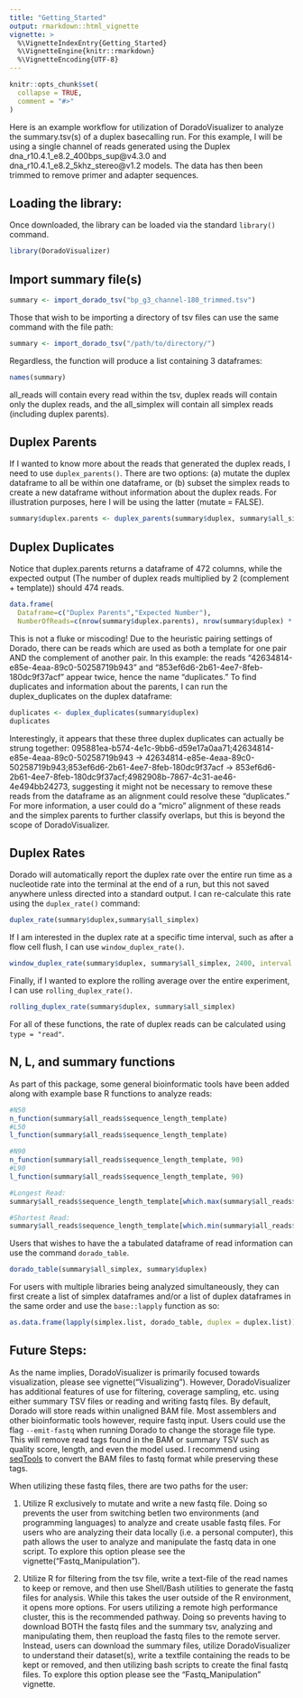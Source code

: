 ```yaml
---
title: "Getting_Started"
output: rmarkdown::html_vignette
vignette: >
  %\VignetteIndexEntry{Getting_Started}
  %\VignetteEngine{knitr::rmarkdown}
  %\VignetteEncoding{UTF-8}
---
```


```r
knitr::opts_chunk$set(
  collapse = TRUE,
  comment = "#>"
)
```


Here is an example workflow for utilization of DoradoVisualizer to analyze the summary.tsv(s) of a duplex basecalling run. For this example, I will be using a single channel of reads generated using the Duplex dna_r10.4.1_e8.2_400bps_sup@v4.3.0 and dna_r10.4.1_e8.2_5khz_stereo@v1.2 models. The data has then been trimmed to remove primer and adapter sequences.

## Loading the library:
Once downloaded, the library can be loaded via the standard `library()` command.
```r
library(DoradoVisualizer)
```

## Import summary file(s)
```r
summary <- import_dorado_tsv("bp_g3_channel-180_trimmed.tsv")
```
Those that wish to be importing a directory of tsv files can use the same command with the file path: 
```r
summary <- import_dorado_tsv("/path/to/directory/")
```
Regardless, the function will produce a list containing 3 dataframes:
```r
names(summary)
```
  all_reads will contain every read within the tsv, duplex reads will contain only the duplex reads, and the all_simplex will contain all simplex reads (including duplex parents). 

## Duplex Parents
  If I wanted to know more about the reads that generated the duplex reads, I need to use `duplex_parents()`. There are two options: (a) mutate the duplex dataframe to all be within one dataframe, or (b) subset the simplex reads to create a new dataframe without information about the duplex reads. For illustration purposes, here I will be using the latter (mutate = FALSE).
```r
summary$duplex.parents <- duplex_parents(summary$duplex, summary$all_simplex, mutate = FALSE)
```

## Duplex Duplicates

Notice that duplex.parents returns a dataframe of 472 columns, while the expected output (The number of duplex reads multiplied by 2 (complement + template)) should 474 reads. 
```r
data.frame(
  Dataframe=c("Duplex Parents","Expected Number"),
  NumberOfReads=c(nrow(summary$duplex.parents), nrow(summary$duplex) * 2))
```
  This is not a fluke or miscoding! Due to the heuristic pairing settings of Dorado, there can be reads which are used as both a template for one pair AND the complement of another pair. In this example: the reads "42634814-e85e-4eaa-89c0-50258719b943" and "853ef6d6-2b61-4ee7-8feb-180dc9f37acf" appear twice, hence the name "duplicates." To find duplicates and information about the parents, I can run the duplex_duplicates on the duplex dataframe: 
```r
duplicates <- duplex_duplicates(summary$duplex)
duplicates
```

  Interestingly, it appears that these three duplex duplicates can actually be strung together: 095881ea-b574-4e1c-9bb6-d59e17a0aa71;42634814-e85e-4eaa-89c0-50258719b943 -> 42634814-e85e-4eaa-89c0-50258719b943;853ef6d6-2b61-4ee7-8feb-180dc9f37acf -> 853ef6d6-2b61-4ee7-8feb-180dc9f37acf;4982908b-7867-4c31-ae46-4e494bb24273, suggesting it might not be necessary to remove these reads from the dataframe as an alignment could resolve these "duplicates." For more information, a user could do a  "micro" alignment of these reads and the simplex parents to further classify overlaps, but this is beyond the scope of DoradoVisualizer. 
  
## Duplex Rates
  Dorado will automatically report the duplex rate over the entire run time as a nucleotide rate into the terminal at the end of a run, but this not saved anywhere unless directed into a standard output. I can re-calculate this rate using the `duplex_rate()` command:
```r
duplex_rate(summary$duplex,summary$all_simplex)
```
If I am interested in the duplex rate at a specific time interval, such as after a flow cell flush, I can use `window_duplex_rate()`.
```r
window_duplex_rate(summary$duplex, summary$all_simplex, 2400, interval = 10)
```
Finally, if I wanted to explore the rolling average over the entire experiment, I can use `rolling_duplex_rate()`.
```r
rolling_duplex_rate(summary$duplex, summary$all_simplex)
```
For all of these functions, the rate of duplex reads can be calculated using `type = "read"`.

## N, L, and summary functions
  As part of this package, some general bioinformatic tools have been added along with example base R functions to analyze reads:
```r
#N50
n_function(summary$all_reads$sequence_length_template)
#L50
l_function(summary$all_reads$sequence_length_template)

#N90
n_function(summary$all_reads$sequence_length_template, 90)
#L90
l_function(summary$all_reads$sequence_length_template, 90)

#Longest Read: 
summary$all_reads$sequence_length_template[which.max(summary$all_reads$sequence_length_template)]

#Shortest Read:
summary$all_reads$sequence_length_template[which.min(summary$all_reads$sequence_length_template)]

```
Users that wishes to have the a tabulated dataframe of read information can use the command `dorado_table`.
```r
dorado_table(summary$all_simplex, summary$duplex)
```
For users with multiple libraries being analyzed simultaneously, they can first create a list of simplex dataframes and/or a list of duplex dataframes in the same order and use the `base::lapply` function as so:
```r
as.data.frame(lapply(simplex.list, dorado_table, duplex = duplex.list))
```

## Future Steps:
As the name implies, DoradoVisualizer is primarily focused towards visualization, please see vignette("Visualizing"). However, DoradoVisualizer has additional features of use for filtering, coverage sampling, etc. using either summary TSV files or reading and writing fastq files. By default, Dorado will store reads within unaligned BAM file. Most assemblers and other bioinformatic tools however, require fastq input. Users could use the flag `--emit-fastq` when running Dorado to change the storage file type. This will remove read tags found in the BAM or summary TSV such as quality score, length, and even the model used. I recommend using [seqTools](https://bioconductor.org/packages/release/bioc/html/seqTools.html) to  convert the BAM files to fastq format while preserving these tags.

When utilizing these fastq files, there are two paths for the user:

  1. Utilize R exclusively to mutate and write a new fastq file. Doing so prevents the user from switching betIen two environments (and programming languages) to analyze and create usable fastq files. For users who are analyzing their data locally (i.e. a personal computer), this path allows the user to analyze and manipulate the fastq data in one script. To explore this option please see the vignette("Fastq_Manipulation").
    
  2. Utilize R for filtering from the tsv file, write a text-file of the read names to keep or remove, and then use Shell/Bash utilities to generate the fastq files for analysis. While this takes the user outside of the R environment, it opens more options. For users utilizing a remote high performance cluster, this is the recommended pathway. Doing so prevents having to download BOTH the fastq files and the summary tsv, analyzing and manipulating them, then reupload the fastq files to the remote server. Instead, users can download the summary files, utilize DoradoVisualizer to understand their dataset(s), write a textfile containing the reads to be kept or removed, and then utilizing bash scripts to create the final fastq files. To explore this option please see the "Fastq_Manipulation" vignette.
  